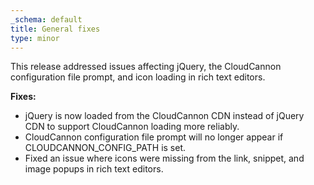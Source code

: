 ```yaml
---
_schema: default
title: General fixes
type: minor
---
```

This release addressed issues affecting jQuery, the CloudCannon configuration file prompt, and icon loading in rich text editors.

**Fixes:**

* jQuery is now loaded from the CloudCannon CDN instead of jQuery CDN to support CloudCannon loading more reliably.
* CloudCannon configuration file prompt will no longer appear if CLOUDCANNON_CONFIG_PATH is set.
* Fixed an issue where icons were missing from the link, snippet, and image popups in rich text editors.